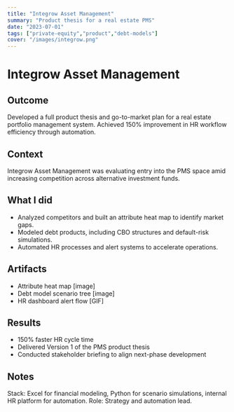 ```yaml
---
title: "Integrow Asset Management"
summary: "Product thesis for a real estate PMS"
date: "2023-07-01"
tags: ["private-equity","product","debt-models"]
cover: "/images/integrow.png"
---
```


# Integrow Asset Management

## Outcome

Developed a full product thesis and go-to-market plan for a real estate portfolio management system. Achieved 150% improvement in HR workflow efficiency through automation.

## Context

Integrow Asset Management was evaluating entry into the PMS space amid increasing competition across alternative investment funds.

## What I did

- Analyzed competitors and built an attribute heat map to identify market gaps.
- Modeled debt products, including CBO structures and default-risk simulations.
- Automated HR processes and alert systems to accelerate operations.

## Artifacts

- Attribute heat map [image]
- Debt model scenario tree [image]
- HR dashboard alert flow [GIF]

## Results

- 150% faster HR cycle time
- Delivered Version 1 of the PMS product thesis
- Conducted stakeholder briefing to align next-phase development

## Notes

Stack: Excel for financial modeling, Python for scenario simulations, internal HR platform for automation. Role: Strategy and automation lead.

